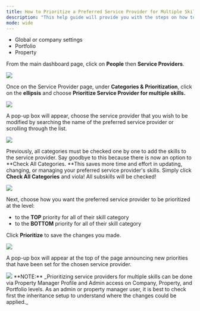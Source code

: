 ---
title: How to Prioritize a Preferred Service Provider for Multiple Skills
description: "This help guide will provide you with the steps on how to prioritize a preferred service provider for multiple skills from different property management account levels:"
mode: wide
---

* Global or company settings
* Portfolio
* Property

From the main dashboard page, click on **People** then **Service Providers**.


<Frame>
  <img src="/images/rtaImage-718.jpg"/>
</Frame>


Once on the Service Provider page, under **Categories & Prioritization**, click on the **ellipsis** and choose **Prioritize Service Provider for multiple skills.**


<Frame>
  <img src="/images/rtaImage-719.jpg"/>
</Frame>


A pop-up box will appear, choose the service provider that you wish to be modified by searching the name of the preferred service provider or scrolling through the list.


<Frame>
  <img src="/images/rtaImage-720.jpg"/>
</Frame>


Previously, all categories must be checked one by one to add the skills to the service provider. Say goodbye to this because there is now an option to **Check All Categories. **This saves more time and effort in updating, changing, or managing your preferred service provider's skills. Simply click **Check All Categories** and viola! All subskills will be checked!

<Frame>
  <img src="/images/rtaImage-721.jpg"/>
</Frame>

Next, choose how you want the preferred service provider to be prioritized at the level:

* to the **TOP** priority for all of their skill category
* to the **BOTTOM** priority for all of their skill category


Click **Prioritize** to save the changes you made.


<Frame>
  <img src="/images/rtaImage-722.jpg"/>
</Frame>


A pop-up box will appear at the top of the page announcing new priorities that have been set for the chosen service provider.


<Frame>
  <img src="/images/rtaImage-723.jpg"/>
</Frame>

<Info>
  **NOTE:** _Prioritizing service providers for multiple skills can be done via Property Manager Profile and Admin access on Company, Property, and Portfolio levels. As an admin or property manager user, it is best to check first the inheritance setup to understand where the changes could be applied._
</Info>
